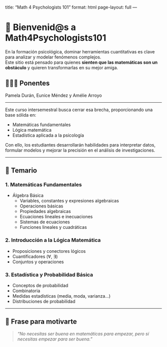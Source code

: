 title: "Math 4 Psychologists 101"
format: html
page-layout: full
---

# 🧠 Bienvenid@s a Math4Psychologists101

En la formación psicológica, dominar herramientas cuantitativas es clave para analizar y modelar fenómenos complejos.  
Este sitio está pensado para quienes **sienten que las matemáticas son un obstáculo** y quieren transformarlas en su mejor amiga.


## 👩🏽‍🏫 Ponentes  
Pamela Durán, Eunice Méndez y Amélie Arroyo

---

Este curso intersemestral busca cerrar esa brecha, proporcionando una base sólida en:

- Matemáticas fundamentales  
- Lógica matemática  
- Estadística aplicada a la psicología  

Con ello, los estudiantes desarrollarán habilidades para interpretar datos, formular modelos y mejorar la precisión en el análisis de investigaciones.

---

## 🧾 Temario

### 1. Matemáticas Fundamentales
- Álgebra Básica  
  - Variables, constantes y expresiones algebraicas  
  - Operaciones básicas  
  - Propiedades algebraicas  
  - Ecuaciones lineales e inecuaciones  
  - Sistemas de ecuaciones  
  - Funciones lineales y cuadráticas  

### 2. Introducción a la Lógica Matemática  
- Proposiciones y conectores lógicos  
- Cuantificadores (∀, ∃)  
- Conjuntos y operaciones  

### 3. Estadística y Probabilidad Básica  
- Conceptos de probabilidad  
- Combinatoria  
- Medidas estadísticas (media, moda, varianza…)  
- Distribuciones de probabilidad  

---

## 💬 Frase para motivarte  
> _"No necesitas ser buena en matemáticas para empezar, pero sí necesitas empezar para ser buena."_
